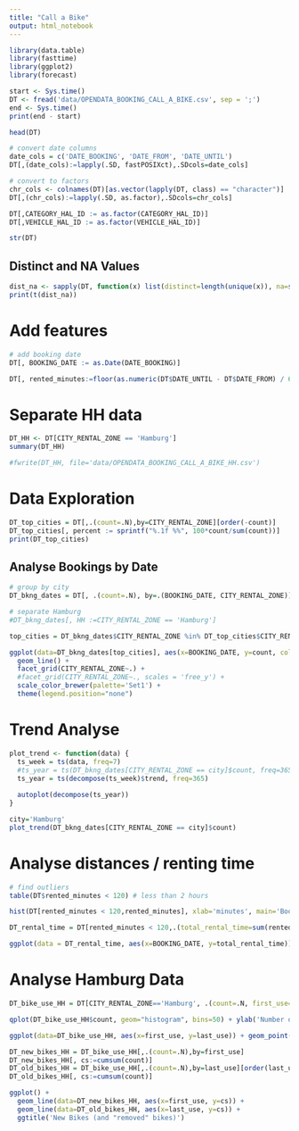 ```yaml
---
title: "Call a Bike"
output: html_notebook
---
```


```r
library(data.table)
library(fasttime)
library(ggplot2)
library(forecast)
```

```r
start <- Sys.time()
DT <- fread('data/OPENDATA_BOOKING_CALL_A_BIKE.csv', sep = ';')
end <- Sys.time()
print(end - start)
```

```r
head(DT)
```

```r
# convert date columns
date_cols = c('DATE_BOOKING', 'DATE_FROM', 'DATE_UNTIL')
DT[,(date_cols):=lapply(.SD, fastPOSIXct),.SDcols=date_cols]

# convert to factors
chr_cols <- colnames(DT)[as.vector(lapply(DT, class) == "character")]
DT[,(chr_cols):=lapply(.SD, as.factor),.SDcols=chr_cols]

DT[,CATEGORY_HAL_ID := as.factor(CATEGORY_HAL_ID)]
DT[,VEHICLE_HAL_ID := as.factor(VEHICLE_HAL_ID)]
```

```r
str(DT)
```

## Distinct and NA Values

```r
dist_na <- sapply(DT, function(x) list(distinct=length(unique(x)), na=sum(is.na(x))))
print(t(dist_na))
```

# Add features
```r
# add booking date
DT[, BOOKING_DATE := as.Date(DATE_BOOKING)]

DT[, rented_minutes:=floor(as.numeric(DT$DATE_UNTIL - DT$DATE_FROM) / 60)]
```

# Separate HH data

```r
DT_HH <- DT[CITY_RENTAL_ZONE == 'Hamburg']
summary(DT_HH)
```

```r
#fwrite(DT_HH, file='data/OPENDATA_BOOKING_CALL_A_BIKE_HH.csv')
```

# Data Exploration

```r
DT_top_cities = DT[,.(count=.N),by=CITY_RENTAL_ZONE][order(-count)]
DT_top_cities[, percent := sprintf("%.1f %%", 100*count/sum(count))]
print(DT_top_cities)
```

## Analyse Bookings by Date

```r
# group by city
DT_bkng_dates = DT[, .(count=.N), by=.(BOOKING_DATE, CITY_RENTAL_ZONE)]

# separate Hamburg
#DT_bkng_dates[, HH :=CITY_RENTAL_ZONE == 'Hamburg']

top_cities = DT_bkng_dates$CITY_RENTAL_ZONE %in% DT_top_cities$CITY_RENTAL_ZONE[1:5]

ggplot(data=DT_bkng_dates[top_cities], aes(x=BOOKING_DATE, y=count, color=CITY_RENTAL_ZONE)) +
  geom_line() +
  facet_grid(CITY_RENTAL_ZONE~.) +
  #facet_grid(CITY_RENTAL_ZONE~., scales = 'free_y') +
  scale_color_brewer(palette='Set1') +
  theme(legend.position="none")
```

# Trend Analyse

```r
plot_trend <- function(data) {
  ts_week = ts(data, freq=7)
  #ts_year = ts(DT_bkng_dates[CITY_RENTAL_ZONE == city]$count, freq=365)
  ts_year = ts(decompose(ts_week)$trend, freq=365)
  
  autoplot(decompose(ts_year))
}

city='Hamburg'
plot_trend(DT_bkng_dates[CITY_RENTAL_ZONE == city]$count)

```

# Analyse distances / renting time

```r
# find outliers
table(DT$rented_minutes < 120) # less than 2 hours

hist(DT[rented_minutes < 120,rented_minutes], xlab='minutes', main='Booking duration')

DT_rental_time = DT[rented_minutes < 120,.(total_rental_time=sum(rented_minutes)),by=BOOKING_DATE]

ggplot(data = DT_rental_time, aes(x=BOOKING_DATE, y=total_rental_time)) + geom_line()
```

# Analyse Hamburg Data

```r
DT_bike_use_HH = DT[CITY_RENTAL_ZONE=='Hamburg', .(count=.N, first_use=min(BOOKING_DATE), last_use=max(BOOKING_DATE)), by=.(VEHICLE_HAL_ID)]

qplot(DT_bike_use_HH$count, geom="histogram", bins=50) + ylab('Number of bikes') + xlab('bookings per bike')
```

```r
ggplot(data=DT_bike_use_HH, aes(x=first_use, y=last_use)) + geom_point(alpha=0.3)
```

```r
DT_new_bikes_HH = DT_bike_use_HH[,.(count=.N),by=first_use]
DT_new_bikes_HH[, cs:=cumsum(count)]
DT_old_bikes_HH = DT_bike_use_HH[,.(count=.N),by=last_use][order(last_use)]
DT_old_bikes_HH[, cs:=cumsum(count)]

ggplot() +
  geom_line(data=DT_new_bikes_HH, aes(x=first_use, y=cs)) +
  geom_line(data=DT_old_bikes_HH, aes(x=last_use, y=cs)) +
  ggtitle('New Bikes (and "removed" bikes)')
```

